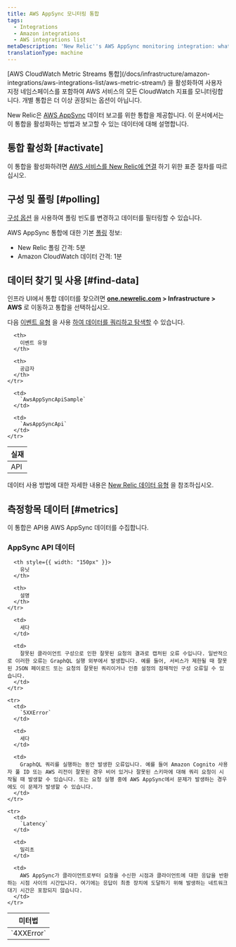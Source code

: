 ```yaml
---
title: AWS AppSync 모니터링 통합
tags:
  - Integrations
  - Amazon integrations
  - AWS integrations list
metaDescription: 'New Relic''s AWS AppSync monitoring integration: what data it reports, and how to enable it.'
translationType: machine
---
```


<Callout variant="important">
  [AWS CloudWatch Metric Streams 통합](/docs/infrastructure/amazon-integrations/aws-integrations-list/aws-metric-stream/) 을 활성화하여 사용자 지정 네임스페이스를 포함하여 AWS 서비스의 모든 CloudWatch 지표를 모니터링합니다. 개별 통합은 더 이상 권장되는 옵션이 아닙니다.
</Callout>

New Relic은 [AWS AppSync](https://aws.amazon.com/appsync/) 데이터 보고를 위한 통합을 제공합니다. 이 문서에서는 이 통합을 활성화하는 방법과 보고할 수 있는 데이터에 대해 설명합니다.

## 통합 활성화 [#activate]

이 통합을 활성화하려면 [AWS 서비스를 New Relic에 연결](/docs/infrastructure/infrastructure-integrations/getting-started/connect-aws-integrations-infrastructure) 하기 위한 표준 절차를 따르십시오.

## 구성 및 폴링 [#polling]

[구성 옵션](/docs/integrations/new-relic-integrations/getting-started/configure-polling-frequency-data-collection-cloud-integrations) 을 사용하여 폴링 빈도를 변경하고 데이터를 필터링할 수 있습니다.

AWS AppSync 통합에 대한 기본 [폴링](/docs/infrastructure/amazon-integrations/aws-integrations-list/aws-polling-intervals-infrastructure-integrations) 정보:

* New Relic 폴링 간격: 5분
* Amazon CloudWatch 데이터 간격: 1분

## 데이터 찾기 및 사용 [#find-data]

인프라 UI에서 통합 데이터를 찾으려면 **[one.newrelic.com](https://one.newrelic.com/all-capabilities) > Infrastructure > AWS** 로 이동하고 통합을 선택하십시오.

다음 [이벤트 유형](/docs/data-apis/understand-data/new-relic-data-types/#event-data) 을 사용 [하여 데이터를 쿼리하고 탐색할](/docs/using-new-relic/data/understand-data/query-new-relic-data) 수 있습니다.

<table>
  <thead>
    <tr>
      <th>
        실재
      </th>

      <th>
        이벤트 유형
      </th>

      <th>
        공급자
      </th>
    </tr>
  </thead>

  <tbody>
    <tr>
      <td>
        API
      </td>

      <td>
        `AwsAppSyncApiSample`
      </td>

      <td>
        `AwsAppSyncApi`
      </td>
    </tr>
  </tbody>
</table>

데이터 사용 방법에 대한 자세한 내용은 [New Relic 데이터 유형](/docs/telemetry-data-platform/understand-data/new-relic-data-types/) 을 참조하십시오.

## 측정항목 데이터 [#metrics]

이 통합은 API용 AWS AppSync 데이터를 수집합니다.

### AppSync API 데이터

<table>
  <thead>
    <tr>
      <th style={{ width: "275px" }}>
        미터법
      </th>

      <th style={{ width: "150px" }}>
        유닛
      </th>

      <th>
        설명
      </th>
    </tr>
  </thead>

  <tbody>
    <tr>
      <td>
        `4XXError`
      </td>

      <td>
        세다
      </td>

      <td>
        잘못된 클라이언트 구성으로 인한 잘못된 요청의 결과로 캡처된 오류 수입니다. 일반적으로 이러한 오류는 GraphQL 실행 외부에서 발생합니다. 예를 들어, 서비스가 제한될 때 잘못된 JSON 페이로드 또는 요청의 잘못된 쿼리이거나 인증 설정의 잠재적인 구성 오류일 수 있습니다.
      </td>
    </tr>

    <tr>
      <td>
        `5XXError`
      </td>

      <td>
        세다
      </td>

      <td>
        GraphQL 쿼리를 실행하는 동안 발생한 오류입니다. 예를 들어 Amazon Cognito 사용자 풀 ID 또는 AWS 리전이 잘못된 경우 비어 있거나 잘못된 스키마에 대해 쿼리 요청이 시작될 때 발생할 수 있습니다. 또는 요청 실행 중에 AWS AppSync에서 문제가 발생하는 경우에도 이 문제가 발생할 수 있습니다.
      </td>
    </tr>

    <tr>
      <td>
        `Latency`
      </td>

      <td>
        밀리초
      </td>

      <td>
        AWS AppSync가 클라이언트로부터 요청을 수신한 시점과 클라이언트에 대한 응답을 반환하는 시점 사이의 시간입니다. 여기에는 응답이 최종 장치에 도달하기 위해 발생하는 네트워크 대기 시간은 포함되지 않습니다.
      </td>
    </tr>
  </tbody>
</table>